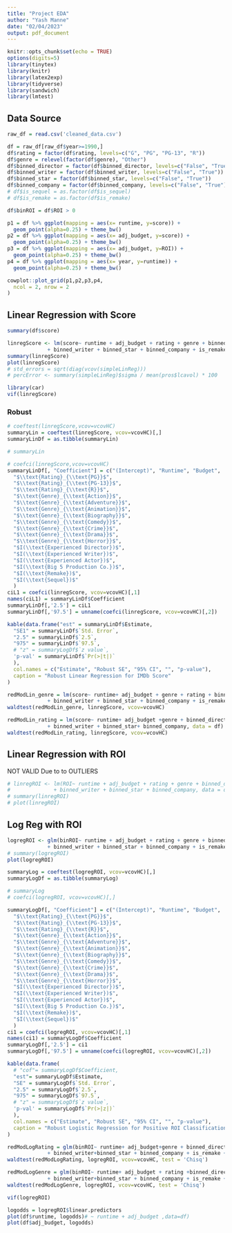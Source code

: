 ```yaml
---
title: "Project EDA"
author: "Yash Manne"
date: "02/04/2023"
output: pdf_document
---
```


```r
knitr::opts_chunk$set(echo = TRUE)
options(digits=5)
library(tinytex)
library(knitr)
library(latex2exp)
library(tidyverse)
library(sandwich)
library(lmtest)
```

## Data Source

```r
raw_df = read.csv('cleaned_data.csv')
```
```r
df = raw_df[raw_df$year>=1990,]
df$rating = factor(df$rating, levels=c("G", "PG", "PG-13", "R"))
df$genre = relevel(factor(df$genre), "Other")
df$binned_director = factor(df$binned_director, levels=c("False", "True"))
df$binned_writer = factor(df$binned_writer, levels=c("False", "True"))
df$binned_star = factor(df$binned_star, levels=c("False", "True"))
df$binned_company = factor(df$binned_company, levels=c("False", "True"))
# df$is_sequel = as.factor(df$is_sequel)
# df$is_remake = as.factor(df$is_remake)

df$binROI = df$ROI > 0
```

```r
p1 = df %>% ggplot(mapping = aes(x= runtime, y=score)) +
  geom_point(alpha=0.25) + theme_bw()
p2 = df %>% ggplot(mapping = aes(x= adj_budget, y=score)) +
  geom_point(alpha=0.25) + theme_bw()
p3 = df %>% ggplot(mapping = aes(x= adj_budget, y=ROI)) +
  geom_point(alpha=0.25) + theme_bw()
p4 = df %>% ggplot(mapping = aes(x= year, y=runtime)) +
  geom_point(alpha=0.25) + theme_bw()

cowplot::plot_grid(p1,p2,p3,p4,
  ncol = 2, nrow = 2
)
```

## Linear Regression with Score

```r
summary(df$score)
```

```r
linregScore <- lm(score~ runtime + adj_budget + rating + genre + binned_director 
             + binned_writer + binned_star + binned_company + is_remake + is_sequel, data = df)
summary(linregScore)
plot(linregScore)
# std_errors = sqrt(diag(vcov(simpleLinReg)))
# percError <- summary(simpleLinReg)$sigma / mean(pros$lcavol) * 100
```
```r
library(car)
vif(linregScore)
```

### Robust 

```r
# coeftest(linregScore,vcov=vcovHC)
summaryLin = coeftest(linregScore, vcov=vcovHC)[,]
summaryLinDf = as.tibble(summaryLin)
```

```r
# summaryLin
```

```r
# coefci(linregScore,vcov=vcovHC)
summaryLinDf[, "Coefficient"] = c("(Intercept)", "Runtime", "Budget", 
  "$\\text{Rating}_{\\text{PG}}$", 
  "$\\text{Rating}_{\\text{PG-13}}$", 
  "$\\text{Rating}_{\\text{R}}$", 
  "$\\text{Genre}_{\\text{Action}}$",
  "$\\text{Genre}_{\\text{Adventure}}$", 
  "$\\text{Genre}_{\\text{Animation}}$", 
  "$\\text{Genre}_{\\text{Biography}}$", 
  "$\\text{Genre}_{\\text{Comedy}}$",
  "$\\text{Genre}_{\\text{Crime}}$", 
  "$\\text{Genre}_{\\text{Drama}}$", 
  "$\\text{Genre}_{\\text{Horror}}$",
  "$I(\\text{Experienced Director})$",
  "$I(\\text{Experienced Writer})$",
  "$I(\\text{Experienced Actor})$",
  "$I(\\text{Big 5 Production Co.})$",
  "$I(\\text{Remake})$",
  "$I(\\text{Sequel})$"
  )
ciL1 = coefci(linregScore, vcov=vcovHC)[,1]
names(ciL1) = summaryLinDf$Coefficient
summaryLinDf[,'2.5'] = ciL1
summaryLinDf[,'97.5'] = unname(coefci(linregScore, vcov=vcovHC)[,2])

```


```r
kable(data.frame("est" = summaryLinDf$Estimate,
  "SE1" = summaryLinDf$`Std. Error`,
  "2.5" = summaryLinDf$`2.5`,
  "975" = summaryLinDf$`97.5`,
  # "z" = summaryLogDf$`z value`,
  'p-val' = summaryLinDf$`Pr(>|t|)`
  ),
  col.names = c("Estimate", "Robust SE", "95% CI", "", "p-value"),
  caption = "Robust Linear Regression for IMDb Score"
)
```
```r
redModLin_genre = lm(score~ runtime+ adj_budget + genre + rating + binned_director 
             + binned_writer + binned_star + binned_company + is_remake+ is_sequel, data = df)
waldtest(redModLin_genre, linregScore, vcov=vcovHC)
```

```r
redModLin_rating = lm(score~ runtime+ adj_budget +genre + binned_director
             + binned_writer + binned_star+ binned_company, data = df)
waldtest(redModLin_rating, linregScore, vcov=vcovHC)
```

## Linear Regression with ROI
NOT VALID Due to to OUTLIERS
```r
# linregROI <- lm(ROI~ runtime + adj_budget + rating + genre + binned_director 
#              + binned_writer + binned_star + binned_company, data = df)
# summary(linregROI)
# plot(linregROI)
```


## Log Reg with ROI
```r
logregROI <- glm(binROI~ runtime + adj_budget + rating + genre + binned_director 
             + binned_writer + binned_star + binned_company + is_remake + is_sequel, data = df, family = "binomial")
# summary(logregROI)
plot(logregROI)
```

```r
summaryLog = coeftest(logregROI, vcov=vcovHC)[,]
summaryLogDf = as.tibble(summaryLog)

```

```r
# summaryLog
# coefci(logregROI, vcov=vcovHC)[,]
```

```r
summaryLogDf[, "Coefficient"] = c("(Intercept)", "Runtime", "Budget", 
  "$\\text{Rating}_{\\text{PG}}$", 
  "$\\text{Rating}_{\\text{PG-13}}$", 
  "$\\text{Rating}_{\\text{R}}$", 
  "$\\text{Genre}_{\\text{Action}}$",
  "$\\text{Genre}_{\\text{Adventure}}$", 
  "$\\text{Genre}_{\\text{Animation}}$", 
  "$\\text{Genre}_{\\text{Biography}}$", 
  "$\\text{Genre}_{\\text{Comedy}}$",
  "$\\text{Genre}_{\\text{Crime}}$", 
  "$\\text{Genre}_{\\text{Drama}}$", 
  "$\\text{Genre}_{\\text{Horror}}$",
  "$I(\\text{Experienced Director})$",
  "$I(\\text{Experienced Writer})$",
  "$I(\\text{Experienced Actor})$",
  "$I(\\text{Big 5 Production Co.})$",
  "$I(\\text{Remake})$",
  "$I(\\text{Sequel})$"
  )
ci1 = coefci(logregROI, vcov=vcovHC)[,1]
names(ci1) = summaryLogDf$Coefficient
summaryLogDf[,'2.5'] = ci1
summaryLogDf[,'97.5'] = unname(coefci(logregROI, vcov=vcovHC)[,2])

```

```r
kable(data.frame(
  # "cof"= summaryLogDf$Coefficient,
  "est"= summaryLogDf$Estimate,
  "SE" = summaryLogDf$`Std. Error`,
  "2.5" = summaryLogDf$`2.5`,
  "975" = summaryLogDf$`97.5`,
  # "z" = summaryLogDf$`z value`,
  'p-val' = summaryLogDf$`Pr(>|z|)`
  ),
  col.names = c("Estimate", "Robust SE", "95% CI", "", "p-value"),
  caption = "Robust Logistic Regression for Positive ROI Classification"
)
```

```r
redModLogRating = glm(binROI~ runtime+ adj_budget+genre + binned_director
             + binned_writer+binned_star + binned_company + is_remake + is_sequel, data = df, family='binomial')
waldtest(redModLogRating, logregROI, vcov=vcovHC, test = 'Chisq')

redModLogGenre = glm(binROI~ runtime+ adj_budget + rating +binned_director
             + binned_writer+binned_star + binned_company + is_remake + is_sequel, data = df, family='binomial')
waldtest(redModLogGenre, logregROI, vcov=vcovHC, test = 'Chisq')
```

```r
vif(logregROI)
```

```r
logodds = logregROI$linear.predictors
plot(df$runtime, logodds)# ~ runtime + adj_budget ,data=df)
plot(df$adj_budget, logodds)
```

